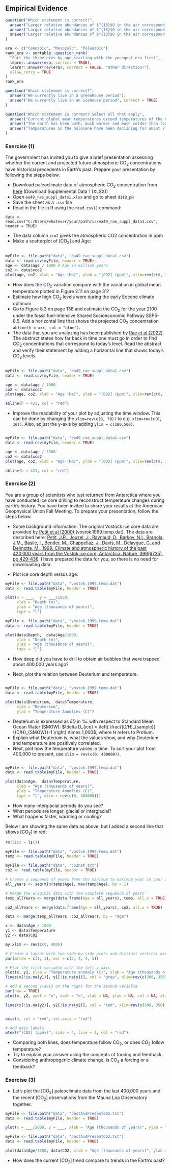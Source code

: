 ## Empirical Evidence

```{r isotopesAndTemperature, echo=FALSE}
question("Which statement is correct?",
  answer("Larger relative abundances of $^{18}$O in the air correspond to warmer global temperatures"),
  answer("Larger relative abundances of $^{16}$O in the air correspond to warmer global temperatures"),
  answer("Larger relative abundances of $^{18}$O in the air correspond to colder global temperatures", correct = TRUE)
)
```

```{r sortEra, echo = FALSE}

era <- c("Cenozoic", "Mesozoic", "Paleozoic")
rank_era <- sortable::question_rank(
  "Sort the three eras by age starting with the youngest era first",
  learnr::answer(era, correct = TRUE),
  learnr::answer(rev(era), correct = FALSE, "Other direction!"),
  allow_retry = TRUE
)
rank_era
```

```{r icehouseVsGreenhouse, echo=FALSE}
question("Which statement is correct?",
  answer("We currently live in a greenhouse period"),
  answer("We currently live in an icehouse period", correct = TRUE)
)
```


```{r summary, echo=FALSE}
question("Which statement is correct? Select all that apply",
  answer("Current global mean temperatures exceed temperatures of the Cenozoic era"),
  answer("The earth has been both, much warmer and much colder than today", correct = TRUE),
  answer("Temperatures in the holocene have been declining for about 7,000 years until about the 1800", correct = TRUE)
)
```

### Exercise (1)

The government has invited you to give a brief presentation assessing whether the current and projected future atmospheric CO~2~ concentrations have historical precedents in Earth's past. Prepare your presentation by following the steps below.

* Download paleoclimate data of atmospheric CO~2~ concentration from [here](https://www.annualreviews.org/doi/suppl/10.1146/annurev-earth-082420-063026) (Download Supplemental Data 1 (XLSX))
* Open ```ea49_rae_suppl_data1.xlsx``` and go to sheet ```d11B_pH```
* Save the sheet as a ```.csv``` file
* Read in the file in R using the ```read.csv()``` command:

```
data <- read.csv("C:/Users/whatever/your/path/is/ea49_rae_suppl_data1.csv", header = TRUE)
```
* The data column ```xco2``` gives the atmospheric CO2 concentration in ppm 
* Make a scatterplot of [CO~2~] and Age:

```{r ageVsCO2, exercise = TRUE, exercise.eval = FALSE}

```

```{r ageVsCO2-solution}

myFile <- file.path("data", "ea49_rae_suppl_data1.csv") 
data <- read.csv(myFile, header = TRUE)
age <- data$age / 1000 # Age in million years
co2 <- data$xco2
plot(age, co2, xlab = "Age (Ma)", ylab = "[CO2] (ppm)", xlim=rev(c(0, 70)))

```

* How does the CO~2~ variation compare with the variation in global mean temperature plotted in Figure 2.11 on page 31?
* Estimate how high CO~2~ levels were during the early Eocene climate optimum
* Go to Figure 8.3 on page 138 and estimate the CO~2~ for the year 2100 under the fossil fuel-intensive Shared Socioeconomic Pathway SSP5-8.5. Add a horizontal line that shows the projected CO~2~ concentration ``` abline(h = xxx, col = "blue")```.
* The data that you are analyzing has been published by [Rae et al (2022)](https://www.annualreviews.org/doi/pdf/10.1146/annurev-earth-082420-063026). The abstract states how far back in time one must go in order to find CO~2~ concentrations that correspond to today's level. Read the abstract and verify their statement by adding a horizontal line that shows today's CO~2~ levels.

```{r addCurrentCO2, exercise = TRUE, exercise.eval = FALSE}

```

```{r  addCurrentCO2-solution}

myFile <- file.path("data", "ea49_rae_suppl_data1.csv") 
data <- read.csv(myFile, header = TRUE)

age <- data$age / 1000
co2 <- data$xco2
plot(age, co2, xlab = "Age (Ma)", ylab = "[CO2] (ppm)", xlim=rev(c(0, 70)))

abline(h = 421, col = "red")

```

* Improve the readability of your plot by adjusting the time window. This can be done by changing the ```xlim=rev(c(0, 70))``` to e.g. ```xlim=rev(c(0, 10))```. Also, adjust the y-axis by adding ```ylim = c(100,500)```.


```{r  addCurrentCO2v2, exercise = TRUE, exercise.eval = FALSE}

```

```{r  addCurrentCO2v2-solution}
myFile <- file.path("data", "ea49_rae_suppl_data1.csv") 
data <- read.csv(myFile, header = TRUE)

age <- data$age / 1000
co2 <- data$xco2
plot(age, co2, xlab = "Age (Ma)", ylab = "[CO2] (ppm)", xlim=rev(c(0, 3.5)), ylim = c(100,500))

abline(h = 421, col = "red")

```

### Exercise (2)

You are a group of scientists who just returned from Antarctica where you have conducted ice core drilling to reconstruct temperature changes during earth's history. You have been invited to share your results at the American Geophysical Union Fall Meeting. To prepare your presentation, follow the steps below.

* Some background information: The original Vostock ice core data are provided by [Petit et al (2000)](https://data.ess-dive.lbl.gov/view/doi%3A10.3334%2FCDIAC%2FCLI.006) (vostok.1999.temp.dat). The data are described here: [Petit, J.R., Jouzel, J., Raynaud, D., Barkov, N.I., Barnola, J.M., Basile, I., Bender, M., Chappellaz, J., Davis, M., Delaygue, G. and Delmotte, M., 1999. Climate and atmospheric history of the past 420,000 years from the Vostok ice core, Antarctica. Nature, 399(6735), pp.429-436](https://www.nature.com/articles/20859). I have prepared the data for you, so there is no need for downloading data.

* Plot ice core depth versus age:

```{r vostock1999temp, exercise = TRUE, exercise.eval = FALSE}

myFile <- file.path("data", "vostok.1999.temp.dat") 
data <- read.table(myFile, header = TRUE)

plot(x = ___,  y = ___/1000,
     xlab = "Depth (m)",
     ylab = "Age (thousands of years)",
     type = "l")

```

```{r vostock1999temp-solution}

myFile <- file.path("data", "vostok.1999.temp.dat") 
data <- read.table(myFile, header = TRUE)

plot(data$Depth,  data$Age/1000,
     xlab = "Depth (m)",
     ylab = "Age (thousands of years)",
     type = "l")
```

* How deep did you have to drill to obtain air bubbles that were trapped about 400,000 years ago?

* Next, plot the relation between Deuterium and temperature.

```{r Deuterium, exercise = TRUE, exercise.eval = FALSE}

```

```{r Deuterium-solution}
myFile <- file.path("data", "vostok.1999.temp.dat") 
data <- read.table(myFile, header = TRUE)

plot(data$Deuterium,  data$Temperature, 
     xlab = "Deuterium",
     ylab = "Temperature Anomlies (C)")
```

* Deuterium is expressed as $\delta D$ in ‰ with respect to Standard Mean Ocean Water (SMOW): $\delta D_{ice} = \left( \frac{(D/H)_{sample}}{(D/H)_{SMOW}}-1 \right) \times 1,000$, where $H$ refers to Protium.
* Explain what Deuterium is, what the values show, and why Deuterium and temperature are positively correlated.
* Next, plot how the temperature varies in time. To sort your plot from 400,000 to present, use ```xlim = rev(c(0, 400000))```.

```{r vostockTemp, exercise = TRUE, exercise.eval = FALSE}

```

```{r vostockTemp-solution}

myFile <- file.path("data", "vostok.1999.temp.dat") 
data <- read.table(myFile, header = TRUE)

plot(data$Age,  data$Temperature, 
     xlab = "Age (thousands of years)",
     ylab = "Temperature Anomlies (C)",
     type = "l", xlim = rev(c(0, 400000)))
```

* How many interglacial periods do you see? 
* What periods are longer, glacial or interglacial? 
* What happens faster, warming or cooling?

Below I am showing the same data as above, but I added a second line that shows [CO~2~] in red:

```{r}
rm(list = ls())

myFile <- file.path("data", "vostok.1999.temp.dat") 
temp <- read.table(myFile, header = TRUE)

myFile <- file.path("data", "co2nat.txt") 
co2 <- read.table(myFile, header = TRUE)

# Create a sequence of years from the minimum to maximum year in your data
all_years <- seq(min(temp$Age), max(temp$Age), by = 1)

# Merge the original data with the complete sequence of years
temp_allYears <- merge(data.frame(Age = all_years), temp, all.x = TRUE)

co2_allYears <- merge(data.frame(Age = all_years), co2, all.x = TRUE)

data <- merge(temp_allYears, co2_allYears, by = "Age")

x <- data$Age / 1000
y1 <- data$Temperature
y2 <- data$CO2

my.xlim <- rev(c(0, 400))

# Create a layout with two side-by-side plots and distinct vertical axes
par(mfrow = c(1, 1), mar = c(5, 4, 4, 5))

# Plot the first variable with the left y-axis
plot(x, y1, ylab = "Temperature anomaly (C)", xlab = "Age (thousands of years)", col = NA, xlim = my.xlim)
lines(x[!is.na(y1)], y1[!is.na(y1)], col = "grey", xlim=rev(c(300, 350)), lwd = 2)

# Add a second y-axis on the right for the second variable
par(new = TRUE)
plot(x, y2, yaxt = "n", xaxt = "n", xlab = NA, ylab = NA, col = NA, xlim = my.xlim)

lines(x[!is.na(y2)], y2[!is.na(y2)], col = "red", xlim=rev(c(300, 350)), lwd = 2)


axis(4, col = "red", col.axis = "red")

# Add axis labels
mtext("[CO2] (ppmv)", side = 4, line = 3, col = "red")

```

* Comparing both lines, does temperature follow CO~2~, or does CO~2~ follow temperature?
* Try to explain your answer using the concepts of forcing and feedback.
* Considering anthropogenic climate change, is CO~2~ a forcing or a feedback?

### Exercise (3)
* Let's plot the [CO~2~] paleoclimate data from the last 400,000 years and the recent [CO~2~] observations from the Mauna Loa Observatory together.

```{r pastAndPresentCO2, exercise = TRUE, exercise.eval = FALSE}

myFile <- file.path("data", "pastAndPresentCO2.txt") 
data <- read.table(myFile, header = TRUE)

plot(x = ___/1000, y = ___, xlab = "Age (thousands of years)", ylab = "[CO2] (ppmv)")

```

```{r pastAndPresentCO2-solution}

myFile <- file.path("data", "pastAndPresentCO2.txt") 
data <- read.table(myFile, header = TRUE)

plot(data$Age/1000, data$CO2, xlab = "Age (thousands of years)", ylab = "[CO2] (ppmv)")

```


* How does the current [CO~2~] trend compare to trends in the Earth's past?

